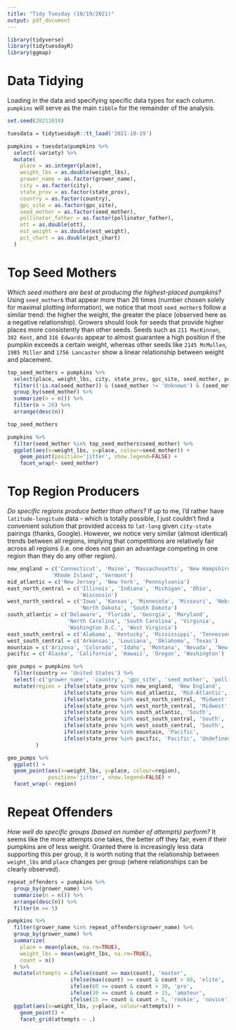 ```yaml
---
title: "Tidy Tuesday (10/19/2021)"
output: pdf_document
---
```


```R
library(tidyverse)
library(tidytuesdayR)
library(ggmap)
```

# Data Tidying

Loading in the data and specifying specific data types for each column. `pumpkins` will serve as the main `tibble` for the remainder of the analysis.

```R
set.seed(20211019)

tuesdata = tidytuesdayR::tt_load('2021-10-19')

pumpkins = tuesdata$pumpkins %>%
  select(-variety) %>%
  mutate(
    place = as.integer(place),
    weight_lbs = as.double(weight_lbs),
    grower_name = as.factor(grower_name),
    city = as.factor(city),
    state_prov = as.factor(state_prov),
    country = as.factor(country),
    gpc_site = as.factor(gpc_site),
    seed_mother = as.factor(seed_mother),
    pollinator_father = as.factor(pollinator_father),
    ott = as.double(ott),
    est_weight = as.double(est_weight),
    pct_chart = as.double(pct_chart)
  )
```

\newpage

# Top Seed Mothers

*Which seed mothers are best at producing the highest-placed pumpkins?* Using `seed_mother`s that appear more than 26 times (number chosen solely for maximal plotting information), we notice that most `seed_mother`s follow a similar trend: the higher the weight, the greater the place (observed here as a negative relationship). Growers should look for seeds that provide higher places more consistently than other seeds. Seeds such as `211 MacKinnon`, `302 Kent`, and `316 Edwards` appear to almost guarantee a high position if the pumpkin exceeds a certain weight, whereas other seeds like `2145 McMullen`, `1985 Miller` and `1756 Lancaster` show a linear relationship between weight and placement.

```r
top_seed_mothers = pumpkins %>%
  select(place, weight_lbs, city, state_prov, gpc_site, seed_mother, pollinator_father) %>%
  filter((!is.na(seed_mother)) & (seed_mother != 'Unknown') & (seed_mother != 'unknown')) %>%
  group_by(seed_mother) %>%
  summarize(n = n()) %>%
  filter(n > 26) %>%
  arrange(desc(n))

top_seed_mothers

pumpkins %>%
  filter(seed_mother %in% top_seed_mothers$seed_mother) %>%
  ggplot(aes(x=weight_lbs, y=place, colour=seed_mother)) +
    geom_point(position='jitter', show.legend=FALSE) +
    facet_wrap(~ seed_mother)
```

\newpage

# Top Region Producers

*Do specific regions produce better than others?* If up to me, I'd rather have `latitude-longitude` data - which is totally possible, I just couldn't find a convenient solution that provided access to `lat-long` given `city-state` pairings (thanks, Google). However, we notice very similar (almost identical) trends between all regions, implying that competitions are relatively fair across all regions (i.e. one does not gain an advantage competing in one region than they do any other region).

```R
new_england = c('Connecticut', 'Maine', 'Massachusetts', 'New Hampshire',
              'Rhode Island', 'Vermont')
mid_atlantic = c('New Jersey', 'New York', 'Pennsylvania')
east_north_central = c('Illinois', 'Indiana', 'Michigan', 'Ohio',
                       'Wisconsin')
west_north_central = c('Iowa', 'Kansas', 'Minnesota', 'Missouri', 'Nebraska',
                       'North Dakota', 'South Dakota')
south_atlantic = c('Delaware', 'Florida', 'Georgia', 'Maryland',
                   'North Carolina', 'South Carolina', 'Virginia',
                   'Washington D.C.', 'West Virginia')
east_south_central = c('Alabama', 'Kentucky', 'Mississippi', 'Tennessee')
west_south_central = c('Arkansas', 'Lousiana', 'Oklahoma', 'Texas')
mountain = c('Arizona', 'Colorado', 'Idaho', 'Montana', 'Nevada', 'New Mexico', 'Utah', 'Wyoming')
pacific = c('Alaska', 'California', 'Hawaii', 'Oregon', 'Washington')

geo_pumps = pumpkins %>%
  filter(country == 'United States') %>%
  select(-c('grower_name', 'country', 'gpc_site', 'seed_mother', 'pollinator_father')) %>%
  mutate(region = ifelse(state_prov %in% new_england, 'New England',
                  ifelse(state_prov %in% mid_atlantic, 'Mid-Atlantic',
                  ifelse(state_prov %in% east_north_central, 'Midwest',
                  ifelse(state_prov %in% west_north_central, 'Midwest',
                  ifelse(state_prov %in% south_atlantic, 'South',
                  ifelse(state_prov %in% east_south_central, 'South',
                  ifelse(state_prov %in% west_south_central, 'South',
                  ifelse(state_prov %in% mountain, 'Pacific',
                  ifelse(state_prov %in% pacific, 'Pacific', 'Undefined')))))))))
         )

geo_pumps %>%
  ggplot() +
  geom_point(aes(x=weight_lbs, y=place, colour=region),
             position='jitter', show.legend=FALSE) + 
  facet_wrap(~ region)
```

\newpage

# Repeat Offenders

*How well do specific groups (based on number of attempts) perform?* It seems like the more attempts one takes, the better off they fair, even if their pumpkins are of less weight. Granted there is increasingly less data supporting this per group, it is worth noting that the relationship between `weight_lbs` and `place` changes per group (where relationships can be clearly observed).

```r
repeat_offenders = pumpkins %>%
  group_by(grower_name) %>%
  summarise(n = n()) %>%
  arrange(desc(n)) %>%
  filter(n >= 5)

pumpkins %>%
  filter(grower_name %in% repeat_offenders$grower_name) %>%
  group_by(grower_name) %>%
  summarize(
    place = mean(place, na.rm=TRUE),
    weight_lbs = mean(weight_lbs, na.rm=TRUE),
    count = n()
  ) %>%
  mutate(attempts = ifelse(count == max(count), 'master',
                    ifelse(max(count) >= count & count > 60, 'elite',
                    ifelse(60 >= count & count > 30, 'pro',
                    ifelse(30 >= count & count > 15, 'amateur',
                    ifelse(15 >= count & count > 5, 'rookie', 'novice')))))) %>%
  ggplot(aes(x=weight_lbs, y=place, colour=attempts)) +
    geom_point() +
    facet_grid(attempts ~ .)
```

